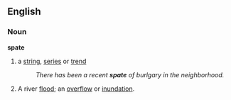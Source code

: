 ==English==

===Noun===

'''spate'''
#a [[string]], [[series]] or [[trend]]
#:''There has been a recent '''spate''' of burlgary in the neighborhood.''
#A river [[flood]]; an [[overflow]] or [[inundation]].